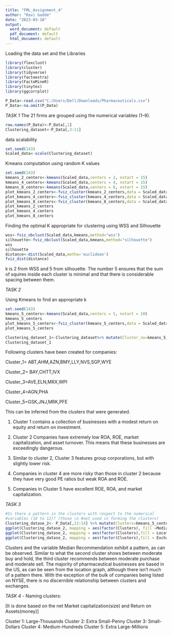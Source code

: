 ---
title: "FML_Assignment_4"
author: "Ravi Gadde"
date: "2023-03-18"
output:
  word_document: default
  pdf_document: default
  html_document: default
---

Loading the data set and the Libraries
```{r}
library(flexclust)
library(cluster)
library(tidyverse)
library(factoextra)
library(FactoMineR)
library(tinytex)
library(ggcorrplot)

P_Data<-read.csv("C:/Users/Dell/Downloads/Pharmaceuticals.csv")
P_Data<-na.omit(P_Data)
```
*TASK 1*
The 21 firms are grouped using the numerical variables (1–9).
```{r}
row.names(P_Data)<-P_Data[,1]
Clustering_dataset<-P_Data[,3:11]
```
data scalability
```{r}
set.seed(143)
Scaled_data<-scale(Clustering_dataset)
```

Kmeans computation using random K values
```{r}
set.seed(143)
kmeans_2_centers<-kmeans(Scaled_data,centers = 2, nstart = 15)
kmeans_4_centers<-kmeans(Scaled_data,centers = 4, nstart = 15)
kmeans_8_centers<-kmeans(Scaled_data,centers = 8, nstart = 15)
plot_kmeans_2_centers<-fviz_cluster(kmeans_2_centers,data = Scaled_data) + ggtitle("K=2")
plot_kmeans_4_centers<-fviz_cluster(kmeans_4_centers,data = Scaled_data) + ggtitle("K=4")
plot_kmeans_8_centers<-fviz_cluster(kmeans_8_centers,data = Scaled_data) + ggtitle("K=8")
plot_kmeans_2_centers
plot_kmeans_4_centers
plot_kmeans_8_centers
```

Finding the optimal K appropriate for clustering using WSS and Silhouette

```{r}
wss<-fviz_nbclust(Scaled_data,kmeans,method="wss")
silhouette<-fviz_nbclust(Scaled_data,kmeans,method="silhouette")
wss
silhouette
distance<-dist(Scaled_data,metho='euclidean')
fviz_dist(distance)
```
k is 2 from WSS and 5 from silhouette. The number 5 ensures that the sum of squires inside each cluster is minimal and that there is considerable spacing between them.

*TASK 2*

Using Kmeans to find an appropriate k 
```{r}
set.seed(143)
kmeans_5_centers<-kmeans(Scaled_data,centers = 5, nstart = 10)
kmeans_5_centers
plot_kmeans_5_centers<-fviz_cluster(kmeans_5_centers,data = Scaled_data) + ggtitle("K=5")
plot_kmeans_5_centers
```


```{r}
Clustering_dataset_1<-Clustering_dataset%>% mutate(Cluster_no=kmeans_5_centers$cluster)%>% group_by(Cluster_no)%>%summarise_all('mean')
Clustering_dataset_1
```


Following clusters have been created for companies:

Cluster_1= ABT,AHM,AZN,BMY,LLY,NVS,SGP,WYE

Cluster_2= BAY,CHTT,IVX

Cluster_3=AVE,ELN,MRX,WPI

Cluster_4=AGN,PHA

Cluster_5=GSK,JNJ,MRK,PFE


This can be inferred from the clusters that were generated.

1. Cluster 1 contains a collection of businesses with a modest return on equity and return on investment.

2. Cluster 2 Companies have extremely low ROA, ROE, market capitalization, and asset turnover. This means that these businesses are exceedingly dangerous.

3. Similar to cluster 2, Cluster 3 features group corporations, but with slightly lower risk.
 
4. Companies in cluster 4 are more risky than those in cluster 2 because they have very good PE ratios but weak ROA and ROE.

5. Companies in Cluster 5 have excellent ROE, ROA, and market capitalization.


*TASK 3*

```{r}
#Is there a pattern in the clusters with respect to the numerical 
#variables (10 to 12)? (those \n #not used in forming the clusters)
Clustering_datase_2<- P_Data[,12:14] %>% mutate(Clusters=kmeans_5_centers$cluster)
ggplot(Clustering_datase_2, mapping = aes(factor(Clusters), fill =Median_Recommendation))+geom_bar(position='dodge')+labs(x ='Clusters',y='Frequency')
ggplot(Clustering_datase_2, mapping = aes(factor(Clusters),fill = Location))+geom_bar(position = 'dodge')+labs(x ='Clusters',y='Frequency')
ggplot(Clustering_datase_2, mapping = aes(factor(Clusters),fill = Exchange))+geom_bar(position = 'dodge')+labs(x ='Clusters',y='Frequency')
```

Clusters and the variable Median Recommendation exhibit a pattern, as can be observed. Similar to what the second cluster shows between moderate buy and hold, the third cluster recommends between moderate purchase and moderate sell. The majority of pharmaceutical businesses are based in the US, as can be seen from the location graph, although there isn't much of a pattern there. With the exception of the bulk of companies being listed on NYSE, there is no discernible relationship between clusters and exchanges.


*TASK 4* - Naming clusters:

[It is done based on the net Market capitalization(size) and Return on Assets(money)]

Cluster 1: Large-Thousands
Cluster 2: Extra Small-Penny
Cluster 3: Small- Dollars
Cluster 4: Medium-Hundreds
Cluster 5: Extra Large-Millions 